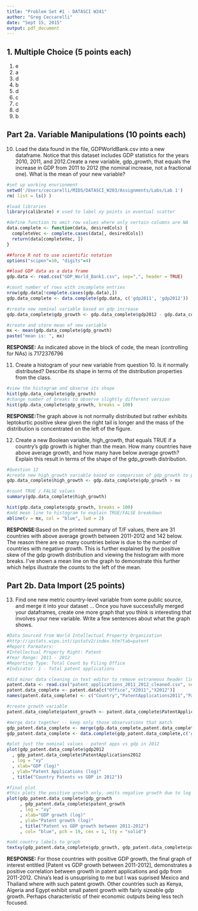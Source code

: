 ```yaml
---
title: "Problem Set #1 - DATASCI W241"
author: "Greg Ceccarelli"
date: "Sept 15, 2015"
output: pdf_document
---
```


## 1. Multiple Choice (5 points each)

1. e
2. a
3. d
4. b
5. d
6. c
7. c
8. d
9. b

## Part 2a. Variable Manipulations (10 points each)

10. Load the data found in the file, GDPWorldBank.csv into a new dataframe.
Notice that this dataset includes GDP statistics for the years 2010, 2011, and 2012.Create a new variable, gdp_growth, that equals the increase in GDP from 2011 to 2012 (the nominal increase, not a fractional one). What is the mean of your new
variable? 

```r
#set up working envrionment
setwd('/Users/ceccarelli/MIDS/DATASCI_W203/Assignments/Labs/Lab 1')
rm( list = ls() )

#load libraries
library(calibrate) # used to label xy points in eventual scatter

#define function to omit row values where only certain columns are NA
data.complete <- function(data, desiredCols) {
  completeVec <- complete.cases(data[, desiredCols])
  return(data[completeVec, ])
}

##force R not to use scientific notation
options("scipen"=10, "digits"=4)

##load GDP data as a data frame
gdp.data <- read.csv("GDP_World_Bank1.csv", sep=",", header = TRUE)

#count number of rows with incomplete entries
nrow(gdp.data[!complete.cases(gdp.data),])
gdp.data_complete <- data.complete(gdp.data, c('gdp2011', 'gdp2012'))

#create new nominal variable based on gdp increase
gdp.data_complete$gdp_growth <- gdp.data_complete$gdp2012 - gdp.data_complete$gdp2011

#create and store mean of new variable
mx <- mean(gdp.data_complete$gdp_growth)
paste("mean is: ", mx)

```

**RESPONSE:** As indicated above in the block of code, the mean (controlling for NAs) is 7172376796

11. Create a histogram of your new variable from question 10. Is it normally
distributed? Describe its shape in terms of the distribution properties from the class.

```r
#view the histogram and observe its shape
hist(gdp.data_complete$gdp_growth)
#change number of breaks to observe slightly different version
hist(gdp.data_complete$gdp_growth, breaks = 100)
```

**RESPONSE:**The graph above is not normally distributed but rather exhibits leptokurtic positive skew given the right tail is longer and the mass of the distribution is concentrated on the left of the figure.


12. Create a new Boolean variable, high_growth, that equals TRUE if a country’s gdp
growth is higher than the mean. How many countries have above average growth,
and how many have below average growth? Explain this result in terms of the shape
of the gdp_growth distribution. 

```r
#Question 12
#create new high_growth variable based on comparison of gdp_growth to population mean
gdp.data_complete$high_growth <- gdp.data_complete$gdp_growth > mx

#count TRUE / FALSE values
summary(gdp.data_complete$high_growth)

hist(gdp.data_complete$gdp_growth, breaks = 100)
#add mean line to histogram to explain TRUE/FALSE breakdown
abline(v = mx, col = "blue", lwd = 2)
```

**RESPONSE:**Based on the printed summary of T/F values, there are 31 countries with above average growth between 2011-2012 and 142 below. The reason there are so many countries below is due to the number of countries with negative growth. This is further explained by the positive skew of the gdp growth distribution and viewing the histogram with more breaks. I've shown a mean line on the graph to demonstrate this further which helps illustrate the counts to the left of the mean.


## Part 2b. Data Import (25 points)

13. Find one new metric country-level variable from some public source, and merge it into your dataset ... Once you have successfully merged your dataframes, create one more graph that you think is interesting that involves your new variable. Write a few sentences about what the graph shows.

```r
#Data Sourced from World Intellectual Property Organization
#http://ipstats.wipo.int/ipstatv2/index.htm?tab=patent
#Report Parmaters:
#Intellectual Property Right: Patent
#Year Range: 2011 - 2012
#Reporting Type: Total Count by Filing Office
#Indicator: 1 - Total patent applications 

#did minor data cleaning in text editor to remove extraneous header lines
patent.data <- read.csv("patent_applications_2011_2012_cleaned.csv", sep=",", header = TRUE)
patent.data_complete <- patent.data[c("Office","X2011","X2012")]
names(patent.data_complete) <- c("Country","PatentApplications2011","PatentApplications2012")

#create growth variable
patent.data_complete$patent_growth <- patent.data_complete$PatentApplications2012 - patent.data_complete$PatentApplications2011

#merge data together -- keep only those observations that match
gdp_patent.data_complete <- merge(gdp.data_complete,patent.data_complete,by="Country")
gdp_patent.data_complete <- data.complete(gdp_patent.data_complete,c('gdp_growth','patent_growth'))

#plot just the nominal values - patent apps vs gdp in 2012
plot(gdp_patent.data_complete$gdp2012
  , gdp_patent.data_complete$PatentApplications2012 
  , log = "xy"
  , xlab="GDP (log)"
  , ylab="Patent Applications (log)"
  , title("Country Patents vs GDP in 2012"))

#final plot
#this plots the positive growth only, omits negative growth due to log transform
plot(gdp_patent.data_complete$gdp_growth
     , gdp_patent.data_complete$patent_growth
     , log = "xy"
     , xlab="GDP growth (log)"
     , ylab="Patent growth (log)"
     , title("Patent vs GDP growth between 2011-2012")
     , col= "blue", pch = 19, cex = 1, lty = "solid")

#add country labels to graph
textxy(gdp_patent.data_complete$gdp_growth, gdp_patent.data_complete$patent_growth, gdp_patent.data_complete$Country)
```

**RESPONSE:** For those countries with positive GDP growth, the final graph of interest entitled [Patent vs GDP growth between 2011-2012], demonstrates a positive correlation between growth in patent applications and gdp from 2011-2012. China's lead is unsuprising to me but I was suprised Mexico and Thailand where with such patent growth. Other countries such as Kenya, Algeria and Egypt exhibit small patent growth with fairly sizeable gdp growth. Perhaps characteristic of their economic outputs being less tech focused.